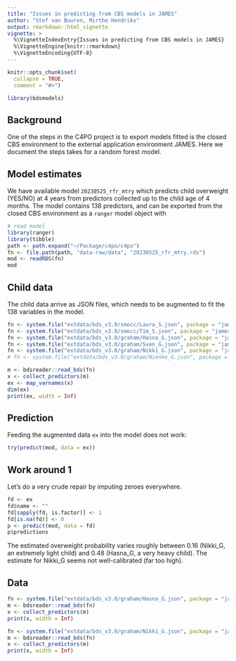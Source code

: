 ```yaml
---
title: "Issues in predicting from CBS models in JAMES"
author: "Stef van Buuren, Mirthe Hendriks"
output: rmarkdown::html_vignette
vignette: >
  %\VignetteIndexEntry{Issues in predicting from CBS models in JAMES}
  %\VignetteEngine{knitr::rmarkdown}
  %\VignetteEncoding{UTF-8}
---
```


```r
knitr::opts_chunk$set(
  collapse = TRUE,
  comment = "#>")
```

```r
library(bdsmodels)
```

## Background

One of the steps in the C4PO project is to export models fitted is the closed CBS environment to the external application environment JAMES. Here we document the steps takes for a random forest model.

## Model estimates

We have available model `20230525_rfr_mtry` which predicts child overweight (YES/NO) at 4 years from predictors collected up to the child age of 4 months. The model contains 138 predictors, and can be exported from the closed CBS environment as a `ranger` model object with

```r
# read model
library(ranger)
library(tibble)
path <- path.expand("~/Package/c4po/c4po")
fn <- file.path(path, "data-raw/data", "20230525_rfr_mtry.rds")
mod <- readRDS(fn)
mod
```

## Child data

The child data arrive as JSON files, which needs to be augmented to fit the 138 variables in the model.

```r
fn <- system.file("extdata/bds_v3.0/smocc/Laura_S.json", package = "jamesdemodata")
fn <- system.file("extdata/bds_v3.0/smocc/Tim_S.json", package = "jamesdemodata")
fn <- system.file("extdata/bds_v3.0/graham/Hasna_G.json", package = "jamesdemodata")  # zwaar
fn <- system.file("extdata/bds_v3.0/graham/Sven_G.json", package = "jamesdemodata")
fn <- system.file("extdata/bds_v3.0/graham/Nikki_G.json", package = "jamesdemodata")  # licht
# fn <- system.file("extdata/bds_v3.0/graham/Nienke_G.json", package = "jamesdemodata")  # geen data

m <- bdsreader::read_bds(fn)
x <- collect_predictors(m)
ex <- map_varnames(x)
dim(ex)
print(ex, width = Inf)
```

## Prediction

Feeding the augmented data `ex` into the model does not work:

```r
try(predict(mod, data = ex))
```

## Work around 1

Let's do a very crude repair by imputing zeroes everywhere.

```r
fd <- ex
fd$name <- ""
fd[sapply(fd, is.factor)] <- 1
fd[is.na(fd)] <- 0
p <- predict(mod, data = fd)
p$predictions
```
The estimated overweight probability varies roughly between 0.16 (Nikki_G, an extremely light child) and 0.48 (Hasna_G, a very heavy child). The estimate for Nikki_G seems not well-calibrated (far too high).

## Data

```r
fn <- system.file("extdata/bds_v3.0/graham/Hasna_G.json", package = "jamesdemodata")
m <- bdsreader::read_bds(fn)
x <- collect_predictors(m)
print(x, width = Inf)
```

```r
fn <- system.file("extdata/bds_v3.0/graham/Nikki_G.json", package = "jamesdemodata")
m <- bdsreader::read_bds(fn)
x <- collect_predictors(m)
print(x, width = Inf)
```
